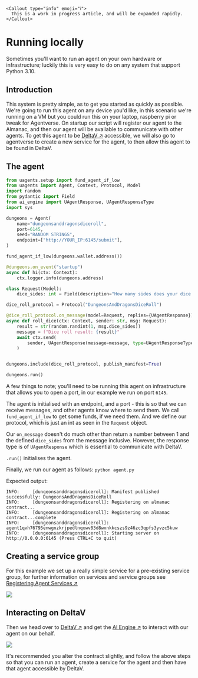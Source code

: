 
    <Callout type="info" emoji="ℹ️">
      This is a work in progress article, and will be expanded rapidly.
    </Callout>

# Running locally

Sometimes you'll want to run an agent on your own hardware or infrastructure; luckily this is very easy to do on any system that support Python 3.10.

## Introduction

This system is pretty simple, as to get you started as quickly as possible. We're going to run this agent on any device you'd like, in this scenario we're running on a VM but you could run this on your laptop, raspberry pi or tweak for Agentverse. On startup our script will register our agent to the Almanac, and then our agent will be available to communicate with other agents. To get this agent to be [DeltaV ↗️](/concepts/ai-engine/deltav) accessible,  we will also go to agentverse to create a new service for the agent, to then allow this agent to be found in DeltaV.

## The agent

```py copy filename="agent.py"
from uagents.setup import fund_agent_if_low
from uagents import Agent, Context, Protocol, Model
import random
from pydantic import Field
from ai_engine import UAgentResponse, UAgentResponseType
import sys

dungeons = Agent(
    name="dungeonsanddragonsdiceroll",
    port=6145,
    seed="RANDOM STRINGS",
    endpoint=["http://YOUR_IP:6145/submit"],
)

fund_agent_if_low(dungeons.wallet.address())

@dungeons.on_event("startup")
async def hi(ctx: Context):
    ctx.logger.info(dungeons.address)

class Request(Model):
    dice_sides: int = Field(description="How many sides does your dice need?")

dice_roll_protocol = Protocol("DungeonsAndDragonsDiceRoll")

@dice_roll_protocol.on_message(model=Request, replies={UAgentResponse})
async def roll_dice(ctx: Context, sender: str, msg: Request):
    result = str(random.randint(1, msg.dice_sides))
    message = f"Dice roll result: {result}"
    await ctx.send(
        sender, UAgentResponse(message=message, type=UAgentResponseType.FINAL)
    )


dungeons.include(dice_roll_protocol, publish_manifest=True)

dungeons.run()
 ```

A few things to note; you'll need to be running this agent on infrastructure that allows you to open a port, in our example we run on port `6145`.

The agent is initialised with an endpoint, and a port - this is so that we can receive messages, and other agents know where to send them. We call `fund_agent_if_low` to get some funds, if we need them. And we define our protocol, which is just an int as seen in the `Request` object.

Our `on_message` doesn't do much other than return a number between 1 and the defined `dice_sides` from the message inclusive. However, the response type is of  `UAgentResponse` which is essential to communicate with DeltaV.

`.run()` initialises the agent.

Finally, we  run our agent as follows: `python agent.py`

Expected output:

```
INFO:     [dungeonsanddragonsdiceroll]: Manifest published successfully: DungeonsAndDragonsDiceRoll
INFO:     [dungeonsanddragonsdiceroll]: Registering on almanac contract...
INFO:     [dungeonsanddragonsdiceroll]: Registering on almanac contract...complete
INFO:     [dungeonsanddragonsdiceroll]: agent1qvh76795enwgnzkrjpedlnqxwv83d8wxnkkcszs9z46zc3qpfs3yvzc5kuw
INFO:     [dungeonsanddragonsdiceroll]: Starting server on http://0.0.0.0:6145 (Press CTRL+C to quit)
```

## Creating a service group

For this example we set up a really simple service for a pre-existing service group, for further information on services and service groups see [Registering Agent Services ↗️](/guides/agentverse/registering-agent-services)

![](../../../src/images/guides/uagent/servicefordungeons.png)

## Interacting on DeltaV

Then we head over to [DeltaV ↗️](https://deltav.agentverse.ai/) and get the [AI Engine ↗️](/concepts/ai-engine/ai-engine-intro) to interact with our agent on our behalf.

![](../../../src/images/guides/uagent/dungeonsdeltav.png)

It's recommended you alter the contract slightly, and follow the above steps so that you can run an agent, create a service for the agent and then have that agent accessible by DeltaV.
